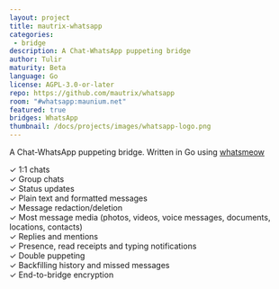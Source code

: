 ```yaml
---
layout: project
title: mautrix-whatsapp
categories: 
 - bridge
description: A Chat-WhatsApp puppeting bridge
author: Tulir
maturity: Beta
language: Go
license: AGPL-3.0-or-later
repo: https://github.com/mautrix/whatsapp
room: "#whatsapp:maunium.net"
featured: true
bridges: WhatsApp
thumbnail: /docs/projects/images/whatsapp-logo.png
---
```


A Chat-WhatsApp puppeting bridge. Written in Go using [whatsmeow](https://github.com/tulir/whatsmeow)

✓ 1:1 chats  
✓ Group chats  
✓ Status updates  
✓ Plain text and formatted messages  
✓ Message redaction/deletion  
✓ Most message media (photos, videos, voice messages, documents, locations, contacts)  
✓ Replies and mentions  
✓ Presence, read receipts and typing notifications  
✓ Double puppeting  
✓ Backfilling history and missed messages  
✓ End-to-bridge encryption
